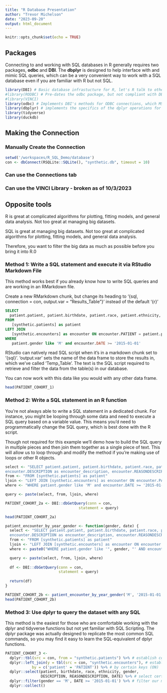 ```yaml
---
title: "R Database Presentation"
author: "Trevor Michelson"
date: "2023-09-20"
output: html_document
---
```


```r
knitr::opts_chunk$set(echo = TRUE)
```

## Packages
Connecting to and working with SQL databases in R generally requires two packages, **odbc** and 
**DBI**. The **dbplyr** is designed to help interface with and mimic SQL queries, which can be
a very convenient way to work with a SQL database even if you are familiar with R but not SQL. 
```r
library(DBI) # Basic database infrastucture for R, let's R talk to other databases (MS SQL, MySQL, Oracle, Etc.)
#library(RODBC) # Pre-dates the odbc package, but not compliant with DBI and is no longer in active development
#library(VINCI)
library(odbc) # Implements DBI's methods for ODBC connections, which MS SQL uses
library(dbplyr) # implements the specifics of the dplyr operations for remote SQL table
library(tidyverse)
library(duckdb)
``` 

## Making the Connection

### Manually Create the Connection
``` r
setwd('/workspaces/R_SQL_Demo/database')
con <- dbConnect(RSQLite::SQLite(), "synthetic.db", timeout = 10)
```
### Can use the Connections tab

### Can use the VINCI Library - broken as of 10/3/2023

## Opposite tools
R is great at complicated algorithms for plotting, fitting models, and general data analysis. Not too great at managing
big datasets.

SQL is great at managing big datasets. Not too great at complicated algorithms for plotting, fitting models, and 
general data analysis. 

Therefore, you want to filter the big data as much as possible before you bring it into R.0

### Method 1: Write a SQL statement and execute it via RStudio Markdown File
This method works best if you already know how to write SQL queries and are working in an RMarkdown file.

Create a new RMarkdown chunk, but change its heading to '{sql, connection = con, output.var = "Results_Table"}' 
instead of the default '{r}'
``` sql
SELECT 
  patient.patient, patient.birthdate, patient.race, patient.ethnicity, patient.gender, encounter.DESCRIPTION as encounter_description, encounter.REASONDESCRIPTION as notes, encounter.DATE as encounter_date
FROM 
   [synthetic.patients] as patient
LEFT JOIN
   [synthetic.encounters] as encounter ON encounter.PATIENT = patient.patient
WHERE 
   patient.gender like 'M' and encounter.DATE >= '2015-01-01' 
```

RStudio can natively read SQL script when it's in a markdown chunk set to '{sql}'.
'output.var' sets the name of the data frame to store the results in, which we've called
'Temp_Table'. The text is the SQL script required to retrieve and filter the data from the 
table(s) in our database.

You can now work with this data like you would with any other data frame.

``` r
head(PATIENT_COHORT_1)
```

### Method 2: Write a SQL statement in an R function
You're not always able to write a SQL statement in a dedicated chunk. For instance, you might be looping 
through some data and need to execute a SQL query based on a variable value. This means you'd need to 
programmatically change the SQL query, which is best done with the R script. 

Though not required for this example we'll demo how to build the SQL query in multiple pieces and then
join them together as a single piece of text. This will allow us to loop through and modify the method
if you're making use of loops or other R objects. 
```r
select <- "SELECT patient.patient, patient.birthdate, patient.race, patient.ethnicity, patient.gender,
encounter.DESCRIPTION as encounter_description, encounter.REASONDESCRIPTION as notes, encounter.DATE as encounter_date"
from <- "FROM [synthetic.patients] as patient"
ljoin <- "LEFT JOIN [synthetic.encounters] as encounter ON encounter.PATIENT = patient.patient"
where <- "WHERE patient.gender like 'M' and encounter.DATE >= '2015-01-01'"

query <- paste(select, from, ljoin, where)

PATIENT_COHORT_2a <- DBI::dbGetQuery(conn = con,
                                 statement = query)

head(PATIENT_COHORT_2a)
```

```r
patient_encounter_by_year_gender <- function(gender, date) {
  select <- "SELECT patient.patient, patient.birthdate, patient.race, patient.ethnicity, patient.gender,
  encounter.DESCRIPTION as encounter_description, encounter.REASONDESCRIPTION as notes, encounter.DATE as encounter_date"
  from <- "FROM [synthetic.patients] as patient"
  ljoin <- "LEFT JOIN [synthetic.encounters] as encounter ON encounter.PATIENT = patient.patient"
  where <- paste0("WHERE patient.gender like '", gender, "' AND encounter.DATE >= '", data,"'")

  query <- paste(select, from, ljoin, where)
  
  df <- DBI::dbGetQuery(conn = con,
                        statement = query)
  
  return(df)
}

PATIENT_COHORT_2b <- patient_encounter_by_year_gender('M', '2015-01-01')
head(PATIENT_COHORT_2b)
```

### Method 3: Use dplyr to query the dataset with any SQL
This method is the easiest for those who are comfortable working with the dplyr and tidyverse functions but
not yet familiar with SQL Scripting. The dplyr package was actually designed to replicate the most common SQL commands,
so you may find it easy to learn the SQL-equivalent of dplyr functions. 
```r
PATIENT_COHORT_3 <- 
  dplyr::tbl(src = con, from = "synthetic.patients") %>% # establish connection, grab our main table (FROM)
  dplyr::left_join(y = tbl(src = con, "synthetic.encounters"), # establish connection to join another table (LEFT JOIN)
            by = c('patient' = 'PATIENT')) %>% # by certain keys (ON)
  dplyr::select(patient, birthdate, race, ethnicity, gender,
                DESCRIPTION, REASONDESCRIPTION, DATE) %>% # select certain variables (SELECT)
  dplyr::filter(gender == 'M', DATE >= '2015-01-01') %>% # filter our main table by variables (WHERE)
  dplyr::collect() 
```